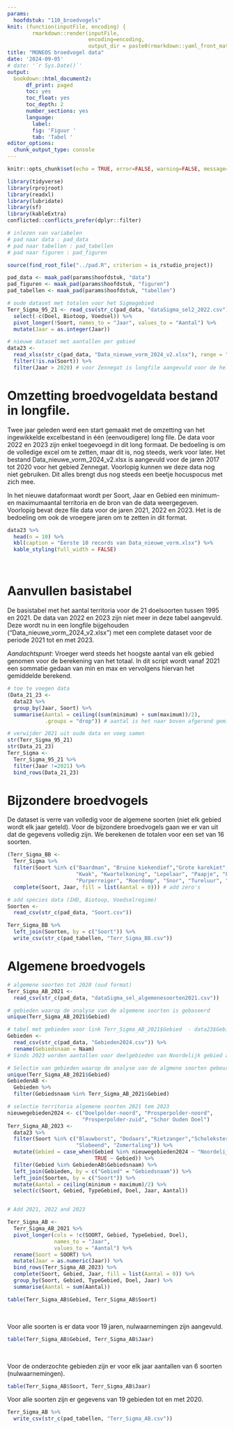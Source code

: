 ```yaml
---
params:
  hoofdstuk: "110_broedvogels"
knit: (function(inputFile, encoding) {
        rmarkdown::render(inputFile,
                          encoding=encoding,
                          output_dir = paste0(rmarkdown::yaml_front_matter(inputFile)$params$hoofdstuk, "/output"))})
title: "MONEOS broedvogel data"
date: '2024-09-05'
# date: '`r Sys.Date()`'
output: 
  bookdown::html_document2:
      df_print: paged
      toc: yes
      toc_float: yes
      toc_depth: 2
      number_sections: yes
      language:
        label:
        fig: 'Figuur '
        tab: 'Tabel '
editor_options: 
  chunk_output_type: console
---
```



```r

knitr::opts_chunk$set(echo = TRUE, error=FALSE, warning=FALSE, message=FALSE, cache=FALSE)

```


```r

library(tidyverse)
library(rprojroot)
library(readxl)
library(lubridate)
library(sf)
library(kableExtra)
conflicted::conflicts_prefer(dplyr::filter)
```


```r

# inlezen van variabelen
# pad naar data : pad_data
# pad naar tabellen : pad_tabellen
# pad naar figuren : pad_figuren

source(find_root_file("../pad.R", criterion = is_rstudio_project))

pad_data <- maak_pad(params$hoofdstuk, "data")
pad_figuren <- maak_pad(params$hoofdstuk, "figuren")
pad_tabellen <- maak_pad(params$hoofdstuk, "tabellen")

```

```r
# oude dataset met totalen voor het Sigmagebied
Terr_Sigma_95_21 <- read_csv(str_c(pad_data, "dataSigma_sel2_2022.csv"), na = c("na")) %>% 
  select(-c(Doel, Biotoop, Voedsel)) %>% 
  pivot_longer(!Soort, names_to = "Jaar", values_to = "Aantal") %>% 
  mutate(Jaar = as.integer(Jaar))

# nieuwe dataset met aantallen per gebied
data23 <- 
  read_xlsx(str_c(pad_data, "Data_nieuwe_vorm_2024_v2.xlsx"), range = "A1:G500") %>% 
  filter(!is.na(Soort)) %>% 
  filter(Jaar > 2020) # voor Zennegat is longfile aangevuld voor de hele periode, maar we gebruiken deze data nog niet.
```

# Omzetting broedvogeldata bestand in longfile.

Twee jaar geleden werd een start gemaakt met de omzetting van het ingewikkelde excelbestand in één (eenvoudigere) long file. De data voor 2022 en 2023 zijn enkel toegevoegd  in dit long formaat. De bedoeling is om de volledige excel om te zetten, maar dit is, nog steeds, werk voor later. Het bestand Data_nieuwe_vorm_2024_v2.xlsx is aangevuld voor de jaren 2017 tot 2020 voor het gebied Zennegat. Voorlopig kunnen we deze data nog niet gebruiken. Dit alles brengt dus nog steeds een beetje hocuspocus met zich mee.

In het nieuwe dataformaat wordt per Soort, Jaar en Gebied een minimum- en maximumaantal territoria en de bron van de data weergegeven. Voorlopig bevat deze file data voor de jaren 2021, 2022 en 2023. Het is de bedoeling om ook de vroegere jaren om te zetten in dit format.

```r
data23 %>% 
  head(n = 10) %>% 
  kbl(caption = "Eerste 10 records van Data_nieuwe_vorm.xlsx") %>% 
  kable_styling(full_width = FALSE)
```
<br/>


# Aanvullen basistabel  

De basistabel met het aantal territoria voor de 21 doelsoorten tussen 1995 en 2021. De data van 2022 en 2023 zijn niet meer in deze tabel aangevuld. Deze wordt nu in een longfile bijgehouden ("Data_nieuwe_vorm_2024_v2.xlsx") met een complete dataset voor de periode 2021 tot en met 2023.

*Aandachtspunt*: Vroeger werd steeds het hoogste aantal van elk gebied genomen voor de berekening van het totaal. In dit script wordt vanaf 2021 een sommatie gedaan van min en max en vervolgens hiervan het gemiddelde berekend.


```r
# toe te voegen data
(Data_21_23 <- 
  data23 %>%  
  group_by(Jaar, Soort) %>% 
  summarise(Aantal = ceiling((sum(minimum) + sum(maximum))/2),
            .groups = "drop")) # aantal is het naar boven afgerond gemiddelde van min en max

# verwijder 2021 uit oude data en voeg samen
str(Terr_Sigma_95_21)
str(Data_21_23)
Terr_Sigma <- 
  Terr_Sigma_95_21 %>% 
  filter(Jaar !=2021) %>% 
  bind_rows(Data_21_23)
```

# Bijzondere broedvogels

De dataset is verre van volledig voor de algemene soorten (niet elk gebied wordt elk jaar geteld). Voor de bijzondere broedvogels gaan we er van uit dat de gegevens volledig zijn. 
We berekenen de totalen voor een set van 16 soorten. 

```r
(Terr_Sigma_BB <- 
  Terr_Sigma %>% 
  filter(Soort %in% c("Baardman", "Bruine kiekendief","Grote karekiet","Grutto", "Kluut", 
                      "Kwak", "Kwartelkoning", "Lepelaar", "Paapje", "Porseleinhoen", 
                      "Purperreiger", "Roerdomp", "Snor", "Tureluur", "Woudaap", "Zomertaling")) %>% 
  complete(Soort, Jaar, fill = list(Aantal = 0))) # add zero's

# add species data (IHD, Biotoop, Voedselregime)
Soorten <- 
  read_csv(str_c(pad_data, "Soort.csv"))

Terr_Sigma_BB %>% 
  left_join(Soorten, by = c("Soort")) %>% 
  write_csv(str_c(pad_tabellen, "Terr_Sigma_BB.csv"))
```


# Algemene broedvogels

```r
# algemene soorten tot 2020 (oud format)
Terr_Sigma_AB_2021 <- 
  read_csv(str_c(pad_data, "dataSigma_sel_algemenesoorten2021.csv"))

# gebieden waarop de analyse van de algemene soorten is gebaseerd
unique(Terr_Sigma_AB_2021$Gebied)

# tabel met gebieden voor link Terr_Sigma_AB_2021$Gebied  - data23$Gebied
Gebieden <- 
  read_csv(str_c(pad_data, "Gebieden2024.csv")) %>% 
  rename(Gebiedsnaam = Naam)
# Sinds 2023 worden aantallen voor deelgebieden van Noordelijk gebied apart ingegeven. 

# Selectie van gebieden waarop de analyse van de algmene soorten gebeurt
unique(Terr_Sigma_AB_2021$Gebied)
GebiedenAB <- 
  Gebieden %>% 
  filter(Gebiedsnaam %in% Terr_Sigma_AB_2021$Gebied)

# selectie territoria algemene soorten 2021 tem 2023
nieuwegebieden2024 <- c("Doelpolder-noord", "Prosperpolder-noord", 
                        "Prosperpolder-zuid", "Schor Ouden Doel")
Terr_Sigma_AB_2023 <- 
  data23 %>% 
  filter(Soort %in% c("Blauwborst", "Dodaars","Rietzanger","Scholekster", 
                      "Slobeend", "Zomertaling")) %>% 
  mutate(Gebied = case_when(Gebied %in% nieuwegebieden2024 ~ "NoordelijkGebied",
                            TRUE ~ Gebied)) %>% 
  filter(Gebied %in% GebiedenAB$Gebiedsnaam) %>% 
  left_join(Gebieden, by = c("Gebied" = "Gebiedsnaam")) %>% 
  left_join(Soorten, by = c("Soort")) %>% 
  mutate(Aantal = ceiling(minimum + maximum)/2) %>% 
  select(c(Soort, Gebied, TypeGebied, Doel, Jaar, Aantal))


# Add 2021, 2022 and 2023

Terr_Sigma_AB <- 
  Terr_Sigma_AB_2021 %>% 
  pivot_longer(cols = !c(SOORT, Gebied, TypeGebied, Doel),
               names_to = "Jaar",
               values_to = "Aantal") %>% 
  rename(Soort = SOORT) %>% 
  mutate(Jaar = as.numeric(Jaar)) %>% 
  bind_rows(Terr_Sigma_AB_2023) %>% 
  complete(Soort, Gebied, Jaar, fill = list(Aantal = 0)) %>% 
  group_by(Soort, Gebied, TypeGebied, Doel, Jaar) %>% 
  summarise(Aantal = sum(Aantal))
```

```r
table(Terr_Sigma_AB$Gebied, Terr_Sigma_AB$Soort)

```
<br/>

Voor alle soorten is er data voor 19 jaren, nulwaarnemingen zijn aangevuld.

```r
table(Terr_Sigma_AB$Gebied, Terr_Sigma_AB$Jaar)
```
<br/>

Voor de onderzochte gebieden zijn er voor elk jaar aantallen van 6 soorten (nulwaarnemingen).


```r
table(Terr_Sigma_AB$Soort, Terr_Sigma_AB$Jaar)
```

Voor alle soorten zijn er gegevens van 19 gebieden tot en met 2020. 

```r

Terr_Sigma_AB %>% 
  write_csv(str_c(pad_tabellen, "Terr_Sigma_AB.csv"))
```





